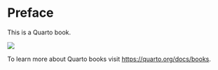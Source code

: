 # Preface {.unnumbered}

This is a Quarto book.

![](asset/image/cover.jpg)

To learn more about Quarto books visit <https://quarto.org/docs/books>.

```{}
```
